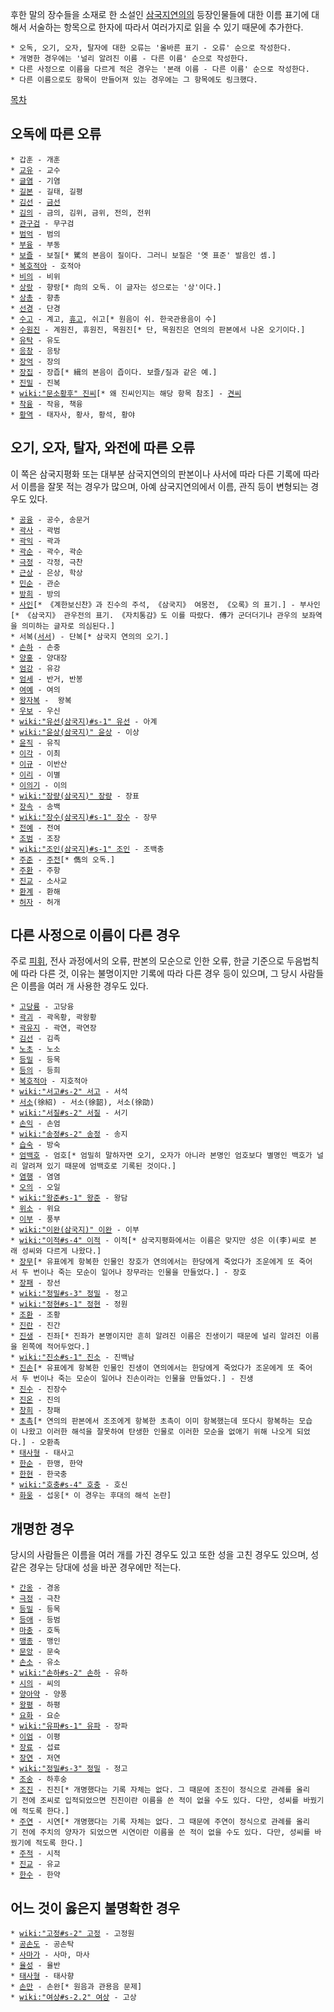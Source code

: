 후한 말의 장수들을 소재로 한 소설인 [[삼국지연의]]의 등장인물들에 대한 이름 표기에 대해서 서술하는 항목으로 한자에 따라서 여러가지로 읽을 수 있기 때문에 추가한다. 

 * 오독, 오기, 오자, 탈자에 대한 오류는 '올바른 표기 - 오류' 순으로 작성한다.
 * 개명한 경우에는 '널리 알려진 이름 - 다른 이름' 순으로 작성한다.
 * 다른 사정으로 이름을 다르게 적은 경우는 '본래 이름 - 다른 이름' 순으로 작성한다.
 * 다른 이름으로도 항목이 만들어져 있는 경우에는 그 항목에도 링크했다.

[[목차]]
== 오독에 따른 오류 ==
 * 갑훈 - 개훈
 * [[교유]] - 교수
 * [[글염]] - 기염
 * [[길본]] - 길태, 길평
 * [[김선]] - [[금선]]
 * [[김의]] - 금의, 김위, 금위, 전의, 전위
 * [[관구검]] - 무구검
 * [[범억]] - 범의
 * [[부융]] - 부동
 * [[보즐]] - 보질[* 騭의 본음이 질이다. 그러니 보질은 '옛 표준' 발음인 셈.]
 * [[복호적아]] - 호적아
 * [[비의]] - 비위
 * [[상랑]] - 향랑[* 向의 오독. 이 글자는 성으로는 '상'이다.]
 * [[상총]] - 향총
 * [[선경]] - 단경
 * [[수고]] - 계고, [[휴고]], 쉬고[* 원음이 쉬. 한국관용음이 수]
 * [[수원진]] - 계원진, 휴원진, 목원진[* 단, 목원진은 연의의 판본에서 나온 오기이다.]
 * [[유탁]] - 유도
 * [[응창]] - 응탕
 * [[장억]] - 장의
 * [[장집]] - 장즙[* 緝의 본음이 즙이다. 보즐/질과 같은 예.]
 * [[진밀]] - 진복
 * [[wiki:"문소황후" 진씨]][* 왜 진씨인지는 해당 항목 참조] - [[견씨]]
 * [[착융]] - 작융, 책융
 * [[황역]] - 태자사, 황사, 황석, 황야

== 오기, 오자, 탈자, 와전에 따른 오류 ==
이 쪽은 삼국지평화 또는 대부분 삼국지연의의 판본이나 사서에 따라 다른 기록에 따라서 이름을 잘못 적는 경우가 많으며, 아예 삼국지연의에서 이름, 관직 등이 변형되는 경우도 있다.

 * [[공융]] - 공수, 송문거
 * [[곽사]] - 곽범
 * [[곽익]] - 곽과
 * [[곽순]] - 곽수, 곽순
 * [[극정]] - 각정, 극찬
 * [[근상]] - 은상, 학상
 * [[민순]] - 관순
 * [[방희]] - 방의
 * [[사인]][* 《계한보신찬》과 진수의 주석, 《삼국지》 여몽전, 《오록》의 표기.] - 부사인[* 《삼국지》 관우전의 표기. 《자치통감》도 이를 따랐다. 傅가 군더더기나 관우의 보좌역을 의미하는 글자로 의심된다.]
 * 서복([[서서]]) - 단복[* 삼국지 연의의 오기.]
 * [[손하]] - 손중
 * [[양홍]] - 양대장
 * [[엄강]] - 유강
 * [[엄세]] - 반거, 반봉
 * [[여예]] - 여의
 * [[왕자복]] -  왕복
 * [[우보]] - 우신
 * [[wiki:"유선(삼국지)#s-1" 유선]] - 아계
 * [[wiki:"윤상(삼국지)" 윤상]] - 이상
 * [[윤직]] - 유직
 * [[이각]] - 이최
 * [[이규]] - 이반산
 * [[이리]] - 이별
 * [[이의기]] - 이의
 * [[wiki:"장량(삼국지)" 장량]] - 장표
 * [[장속]] - 송백
 * [[wiki:"장수(삼국지)#s-1" 장수]] - 장무
 * [[전예]] - 전여
 * [[조범]] - 조장
 * [[wiki:"조인(삼국지)#s-1" 조인]] - 조백충
 * [[주준]] - [[주전]][* 儁의 오독.]
 * [[주환]] - 주항
 * [[진교]] - 소사교
 * [[환계]] - 환해
 * [[허자]] - 허개

== 다른 사정으로 이름이 다른 경우 ==
주로 [[피휘]], 전사 과정에서의 오류, 판본의 모순으로 인한 오류, 한글 기준으로 두음법칙에 따라 다른 것, 이유는 불명이지만 기록에 따라 다른 경우 등이 있으며, 그 당시 사람들은 이름을 여러 개 사용한 경우도 있다.

 * [[고당륭]] - 고당융
 * [[곽괴]] - 곽옥황, 곽왕황
 * [[곽유지]] - 곽연, 곽연장
 * [[김선]] - 김족
 * [[노초]] - 노소
 * [[등밀]] - 등목
 * [[등의]] - 등희
 * [[복호적아]] - 지호적아
 * [[wiki:"서고#s-2" 서고]] - 서석
 * [[서소]](徐紹) - 서소(徐韶), 서소(徐劭)
 * [[wiki:"서질#s-2" 서질]] - 서기
 * [[손익]] - 손엄
 * [[wiki:"송정#s-2" 송정]] - 송지
 * [[습숙]] - 방숙
 * [[엄백호]] - 엄호[* 엄밀히 말하자면 오기, 오자가 아니라 본명인 엄호보다 별명인 백호가 널리 알려져 있기 때문에 엄백호로 기록된 것이다.] 
 * [[염행]] - 염염
 * [[오의]] - 오일
 * [[wiki:"왕준#s-1" 왕준]] - 왕담
 * [[위소]] - 위요
 * [[이부]] - 풍부
 * [[wiki:"이완(삼국지)" 이완]] - 이부
 * [[wiki:"이적#s-4" 이적]] - 이적[* 삼국지평화에서는 이름은 맞지만 성은 이(李)씨로 본래 성씨와 다르게 나왔다.]
 * [[장무]][* 유표에게 항복한 인물인 장호가 연의에서는 한당에게 죽었다가 조운에게 또 죽어서 두 번이나 죽는 모순이 일어나 장무라는 인물을 만들었다.] - 장호
 * [[장패]] - 장선
 * [[wiki:"정밀#s-3" 정밀]] - 정고
 * [[wiki:"정현#s-1" 정현]] - 정원
 * [[조환]] - 조황
 * [[진란]] - 진간
 * [[진생]] - 진좌[* 진좌가 본명이지만 흔히 알려진 이름은 진생이기 때문에 널리 알려진 이름을 왼쪽에 적어두었다.]
 * [[wiki:"진소#s-1" 진소]] - 진백남
 * [[진손]][* 유표에게 항복한 인물인 진생이 연의에서는 한당에게 죽었다가 조운에게 또 죽어서 두 번이나 죽는 모순이 일어나 진손이라는 인물을 만들었다.] - 진생
 * [[진수]] - 진장수
 * [[진온]] - 진의
 * [[창희]] - 창패
 * [[초촉]][* 연의의 판본에서 조조에게 항복한 초촉이 이미 항복했는데 또다시 항복하는 모습이 나왔고 이러한 해석을 잘못하여 탄생한 인물로 이러한 모순을 없애기 위해 나오게 되었다.] - 오환촉
 * [[태사형]] - 태사고
 * [[한순]] - 한맹, 한약
 * [[한현]] - 한국충
 * [[wiki:"호충#s-4" 호충]] - 호신
 * [[화웅]] - 섭웅[* 이 경우는 후대의 해석 논란]

== 개명한 경우 ==
당시의 사람들은 이름을 여러 개를 가진 경우도 있고 또한 성을 고친 경우도 있으며, 성 같은 경우는 당대에 성을 바꾼 경우에만 적는다.
 * [[간옹]] - 경옹
 * [[극정]] - 극찬
 * [[등밀]] - 등목
 * [[등애]] - 등범
 * [[마충]] - 호독
 * [[맹종]] - 맹인
 * [[문앙]] - 문숙
 * [[손소]] - 유소
 * [[wiki:"손하#s-2" 손하]] - 유하
 * [[시의]] - 씨의
 * [[양아약]] - 양풍
 * [[왕평]] - 하평
 * [[요화]] - 요순
 * [[wiki:"유파#s-1" 유파]] - 장파 
 * [[이엄]] - 이평
 * [[장료]] - 섭료
 * [[장연]] - 저연
 * [[wiki:"정밀#s-3" 정밀]] - 정고
 * [[조숭]] - 하후숭
 * [[조진]] - 진진[* 개명했다는 기록 자체는 없다. 그 때문에 조진이 정식으로 관례를 올리기 전에 조씨로 입적되었으면 진진이란 이름을 쓴 적이 없을 수도 있다. 다만, 성씨를 바꿨기에 적도록 한다.]
 * [[주연]] - 시연[* 개명했다는 기록 자체는 없다. 그 때문에 주연이 정식으로 관례를 올리기 전에 주치의 양자가 되었으면 시연이란 이름을 쓴 적이 없을 수도 있다. 다만, 성씨를 바꿨기에 적도록 한다.]
 * [[주적]] - 시적
 * [[진교]] - 유교
 * [[한수]] - 한약

== 어느 것이 옳은지 불명확한 경우 ==
 * [[wiki:"고정#s-2" 고정]] - 고정원
 * [[공손도]] - 공손탁
 * [[사마가]] - 사마, 마사
 * [[율성]] - 율반
 * [[태사형]] - 태사향
 * [[손만]] - 손완[* 원음과 관용음 문제]
 * [[wiki:"여상#s-2.2" 여상]] - 고상
